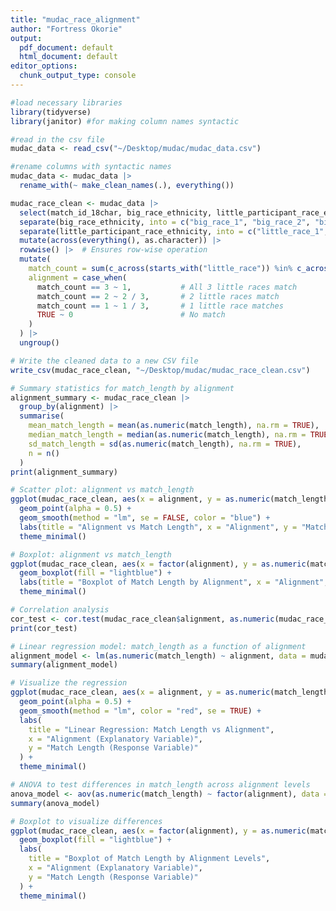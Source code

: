 ```yaml
---
title: "mudac_race_alignment"
author: "Fortress Okorie"
output:
  pdf_document: default
  html_document: default
editor_options:
  chunk_output_type: console
---
```


```r
#load necessary libraries 
library(tidyverse)
library(janitor) #for making column names syntactic

#read in the csv file 
mudac_data <- read_csv("~/Desktop/mudac/mudac_data.csv")

#rename columns with syntactic names
mudac_data <- mudac_data |>
  rename_with(~ make_clean_names(.), everything())
```


```r
mudac_race_clean <- mudac_data |>
  select(match_id_18char, big_race_ethnicity, little_participant_race_ethnicity, match_length) |>
  separate(big_race_ethnicity, into = c("big_race_1", "big_race_2", "big_race_3"), sep = ";", fill = "right") |>
  separate(little_participant_race_ethnicity, into = c("little_race_1", "little_race_2", "little_race_3"), sep = ";", fill = "right") |>
  mutate(across(everything(), as.character)) |>
  rowwise() |>  # Ensures row-wise operation
  mutate(
    match_count = sum(c_across(starts_with("little_race")) %in% c_across(starts_with("big_race")), na.rm = TRUE),
    alignment = case_when(
      match_count == 3 ~ 1,           # All 3 little races match
      match_count == 2 ~ 2 / 3,       # 2 little races match
      match_count == 1 ~ 1 / 3,       # 1 little race matches
      TRUE ~ 0                        # No match
    )
  ) |>
  ungroup()
```


```r
# Write the cleaned data to a new CSV file
write_csv(mudac_race_clean, "~/Desktop/mudac/mudac_race_clean.csv")
```

```r
# Summary statistics for match_length by alignment
alignment_summary <- mudac_race_clean |>
  group_by(alignment) |>
  summarise(
    mean_match_length = mean(as.numeric(match_length), na.rm = TRUE),
    median_match_length = median(as.numeric(match_length), na.rm = TRUE),
    sd_match_length = sd(as.numeric(match_length), na.rm = TRUE),
    n = n()
  )
print(alignment_summary)
```

```r
# Scatter plot: alignment vs match_length
ggplot(mudac_race_clean, aes(x = alignment, y = as.numeric(match_length))) +
  geom_point(alpha = 0.5) +
  geom_smooth(method = "lm", se = FALSE, color = "blue") +
  labs(title = "Alignment vs Match Length", x = "Alignment", y = "Match Length") +
  theme_minimal()

# Boxplot: alignment vs match_length
ggplot(mudac_race_clean, aes(x = factor(alignment), y = as.numeric(match_length))) +
  geom_boxplot(fill = "lightblue") +
  labs(title = "Boxplot of Match Length by Alignment", x = "Alignment", y = "Match Length") +
  theme_minimal()
```

```r
# Correlation analysis
cor_test <- cor.test(mudac_race_clean$alignment, as.numeric(mudac_race_clean$match_length), use = "complete.obs")
print(cor_test)
```

```r
# Linear regression model: match_length as a function of alignment
alignment_model <- lm(as.numeric(match_length) ~ alignment, data = mudac_race_clean)
summary(alignment_model)

# Visualize the regression
ggplot(mudac_race_clean, aes(x = alignment, y = as.numeric(match_length))) +
  geom_point(alpha = 0.5) +
  geom_smooth(method = "lm", color = "red", se = TRUE) +
  labs(
    title = "Linear Regression: Match Length vs Alignment",
    x = "Alignment (Explanatory Variable)",
    y = "Match Length (Response Variable)"
  ) +
  theme_minimal()

```

```r
# ANOVA to test differences in match_length across alignment levels
anova_model <- aov(as.numeric(match_length) ~ factor(alignment), data = mudac_race_clean)
summary(anova_model)

# Boxplot to visualize differences
ggplot(mudac_race_clean, aes(x = factor(alignment), y = as.numeric(match_length))) +
  geom_boxplot(fill = "lightblue") +
  labs(
    title = "Boxplot of Match Length by Alignment Levels",
    x = "Alignment (Explanatory Variable)",
    y = "Match Length (Response Variable)"
  ) +
  theme_minimal()
```



